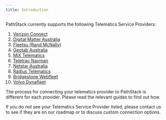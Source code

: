 ```yaml
---
title: Introduction
---
```


PathStack currently supports the following Telematics Service Providers: 
1. [Verizon Connect](/integration-guides/verizon)
2. [Digital Matter Australia](/integration-guides/digitalmatter)
3. [Fleetsu (Rand McNally)](/integration-guides/fleetsu)
4. [Geotab Australia](/integration-guides/geotab)
5. [MiX Telematics](/integration-guides/mixtelematics)
6. [Teletrac Navman](/integration-guides/navman)
7. [Netstar Australia](/integration-guides/netstar)
8. [Radius Telematics](/integration-guides/radius)
9. [Bridgestone Webfleet](/integration-guides/webfleet)
10. [Volvo Dynafleet](/integration-guides/volvo)


The process for connecting your telematics provider to PathStack is different for each provider. Please read the relevant
guides to find out how.

If you do not see your Telematics Service Provider listed, please contact us to see if they are on our roadmap or to 
discuss custom connection options.